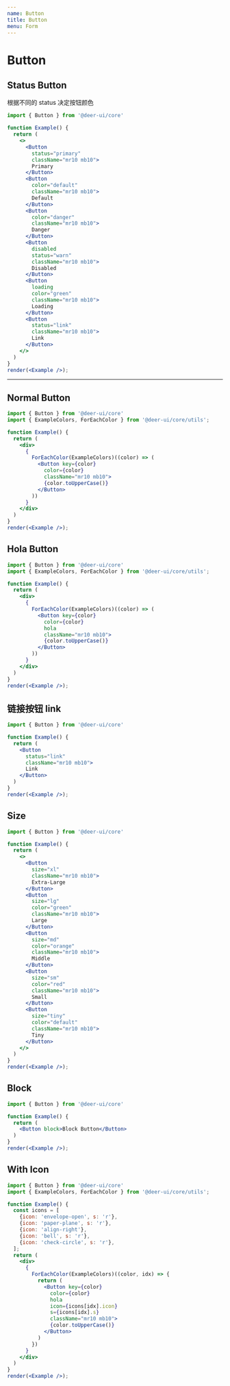 ```yaml
---
name: Button
title: Button
menu: Form
---
```


# Button

## Status Button

根据不同的 status 决定按钮颜色

```jsx live noInline
import { Button } from '@deer-ui/core'

function Example() {
  return (
    <>
      <Button
        status="primary"
        className="mr10 mb10">
        Primary
      </Button>
      <Button
        color="default"
        className="mr10 mb10">
        Default
      </Button>
      <Button
        color="danger"
        className="mr10 mb10">
        Danger
      </Button>
      <Button
        disabled
        status="warn"
        className="mr10 mb10">
        Disabled
      </Button>
      <Button
        loading
        color="green"
        className="mr10 mb10">
        Loading
      </Button>
      <Button
        status="link"
        className="mr10 mb10">
        Link
      </Button>
    </>
  )
}
render(<Example />);
```

-----------

## Normal Button

```jsx live noInline
import { Button } from '@deer-ui/core'
import { ExampleColors, ForEachColor } from '@deer-ui/core/utils';

function Example() {
  return (
    <div>
      {
        ForEachColor(ExampleColors)((color) => (
          <Button key={color}
            color={color}
            className="mr10 mb10">
            {color.toUpperCase()}
          </Button>
        ))
      }
    </div>
  )
}
render(<Example />);
```

## Hola Button

```jsx live noInline
import { Button } from '@deer-ui/core'
import { ExampleColors, ForEachColor } from '@deer-ui/core/utils';

function Example() {
  return (
    <div>
      {
        ForEachColor(ExampleColors)((color) => (
          <Button key={color}
            color={color}
            hola
            className="mr10 mb10">
            {color.toUpperCase()}
          </Button>
        ))
      }
    </div>
  )
}
render(<Example />);
```

## 链接按钮 link

```jsx live noInline
import { Button } from '@deer-ui/core'

function Example() {
  return (
    <Button
      status="link"
      className="mr10 mb10">
      Link
    </Button>
  )
}
render(<Example />);
```

## Size

```jsx live noInline
import { Button } from '@deer-ui/core'

function Example() {
  return (
    <>
      <Button
        size="xl"
        className="mr10 mb10">
        Extra-Large
      </Button>
      <Button
        size="lg"
        color="green"
        className="mr10 mb10">
        Large
      </Button>
      <Button
        size="md"
        color="orange"
        className="mr10 mb10">
        Middle
      </Button>
      <Button
        size="sm"
        color="red"
        className="mr10 mb10">
        Small
      </Button>
      <Button
        size="tiny"
        color="default"
        className="mr10 mb10">
        Tiny
      </Button>
    </>
  )
}
render(<Example />);
```

## Block

```jsx live noInline
import { Button } from '@deer-ui/core'

function Example() {
  return (
    <Button block>Block Button</Button>
  )
}
render(<Example />);
```

## With Icon

```jsx live noInline
import { Button } from '@deer-ui/core'
import { ExampleColors, ForEachColor } from '@deer-ui/core/utils';

function Example() {
  const icons = [
    {icon: 'envelope-open', s: 'r'},
    {icon: 'paper-plane', s: 'r'},
    {icon: 'align-right'},
    {icon: 'bell', s: 'r'},
    {icon: 'check-circle', s: 'r'},
  ];
  return (
    <div>
      {
        ForEachColor(ExampleColors)((color, idx) => {
          return (
            <Button key={color}
              color={color}
              hola
              icon={icons[idx].icon}
              s={icons[idx].s}
              className="mr10 mb10">
              {color.toUpperCase()}
            </Button>
          )
        })
      }
    </div>
  )
}
render(<Example />);
```
